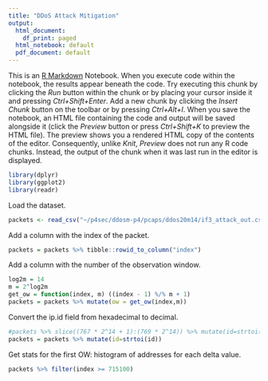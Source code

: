 ```yaml
---
title: "DDoS Attack Mitigation"
output:
  html_document:
    df_print: paged
  html_notebook: default
  pdf_document: default
---
```


This is an [R Markdown](http://rmarkdown.rstudio.com) Notebook. When you execute code within the notebook, the results appear beneath the code. Try executing this chunk by clicking the *Run* button within the chunk or by placing your cursor inside it and pressing *Ctrl+Shift+Enter*. Add a new chunk by clicking the *Insert Chunk* button on the toolbar or by pressing *Ctrl+Alt+I*. When you save the notebook, an HTML file containing the code and output will be saved alongside it (click the *Preview* button or press *Ctrl+Shift+K* to preview the HTML file). The preview shows you a rendered HTML copy of the contents of the editor. Consequently, unlike *Knit*, *Preview* does not run any R code chunks. Instead, the output of the chunk when it was last run in the editor is displayed.

```r
library(dplyr)
library(ggplot2)
library(readr)
```

Load the dataset.

```r
packets <- read_csv("~/p4sec/ddosm-p4/pcaps/ddos20m14/if3_attack_out.csv")
```

Add a column with the index of the packet.

```r
packets = packets %>% tibble::rowid_to_column("index")
```

Add a column with the number of the observation window.

```r
log2m = 14
m = 2^log2m
get_ow = function(index, m) ((index - 1) %/% m + 1)
packets = packets %>% mutate(ow = get_ow(index,m))
```

Convert the ip.id field from hexadecimal to decimal. 

```r
#packets %>% slice((767 * 2^14 + 1):(769 * 2^14)) %>% mutate(id=strtoi(id))
packets = packets %>% mutate(id=strtoi(id))
```

Get stats for the first OW: histogram of addresses for each delta value. 

```r
packets %>% filter(index >= 715100) 
```

